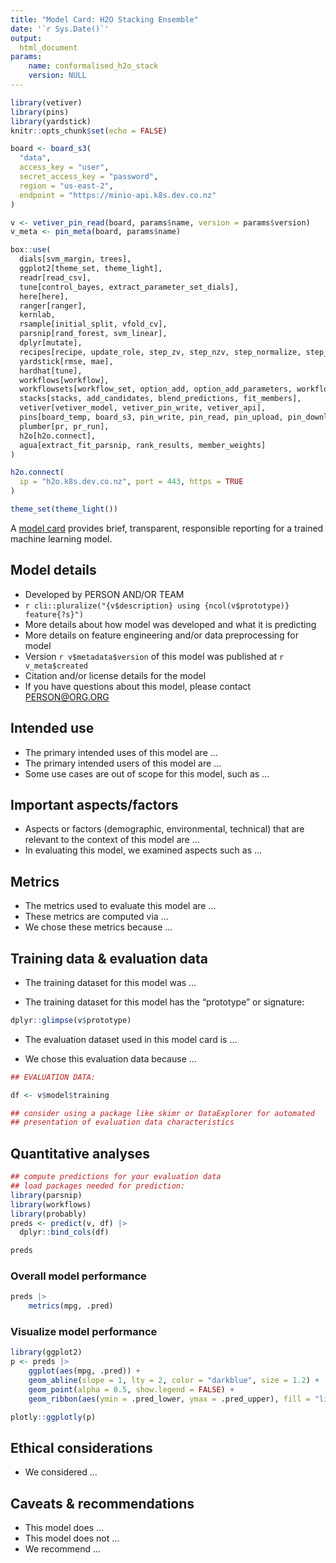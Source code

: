 ```yaml
---
title: "Model Card: H2O Stacking Ensemble"
date: '`r Sys.Date()`'
output: 
  html_document
params:
    name: conformalised_h2o_stack
    version: NULL
---
```


```r
library(vetiver)
library(pins)
library(yardstick)
knitr::opts_chunk$set(echo = FALSE)

board <- board_s3(
  "data", 
  access_key = "user", 
  secret_access_key = "password", 
  region = "us-east-2", 
  endpoint = "https://minio-api.k8s.dev.co.nz"
)

v <- vetiver_pin_read(board, params$name, version = params$version)
v_meta <- pin_meta(board, params$name)

box::use(
  dials[svm_margin, trees],
  ggplot2[theme_set, theme_light],
  readr[read_csv],
  tune[control_bayes, extract_parameter_set_dials],
  here[here],
  ranger[ranger],
  kernlab,
  rsample[initial_split, vfold_cv],
  parsnip[rand_forest, svm_linear],
  dplyr[mutate],
  recipes[recipe, update_role, step_zv, step_nzv, step_normalize, step_impute_knn, update],
  yardstick[rmse, mae],
  hardhat[tune],
  workflows[workflow],
  workflowsets[workflow_set, option_add, option_add_parameters, workflow_map],
  stacks[stacks, add_candidates, blend_predictions, fit_members],
  vetiver[vetiver_model, vetiver_pin_write, vetiver_api],
  pins[board_temp, board_s3, pin_write, pin_read, pin_upload, pin_download],
  plumber[pr, pr_run],
  h2o[h2o.connect],
  agua[extract_fit_parsnip, rank_results, member_weights]
)

h2o.connect(
  ip = "h2o.k8s.dev.co.nz", port = 443, https = TRUE
)

theme_set(theme_light())

```

A [model card](https://doi.org/10.1145/3287560.3287596) provides brief, transparent, responsible reporting for a trained machine learning model.

## Model details

-   Developed by PERSON AND/OR TEAM
-   `r cli::pluralize("{v$description} using {ncol(v$prototype)} feature{?s}")`
-   More details about how model was developed and what it is predicting
-   More details on feature engineering and/or data preprocessing for model
-   Version `r v$metadata$version` of this model was published at `r v_meta$created`
-   Citation and/or license details for the model
-   If you have questions about this model, please contact [PERSON\@ORG.ORG](mailto:PERSON@ORG.ORG){.email}

## Intended use

-   The primary intended uses of this model are ...
-   The primary intended users of this model are ...
-   Some use cases are out of scope for this model, such as ...

## Important aspects/factors

-   Aspects or factors (demographic, environmental, technical) that are relevant to the context of this model are ...
-   In evaluating this model, we examined aspects such as ...

## Metrics

-   The metrics used to evaluate this model are ...
-   These metrics are computed via ...
-   We chose these metrics because ...

## Training data & evaluation data

-   The training dataset for this model was ...

-   The training dataset for this model has the "prototype" or signature:

```r
dplyr::glimpse(v$prototype)
```

-   The evaluation dataset used in this model card is ...

-   We chose this evaluation data because ...

```r
## EVALUATION DATA:

df <- v$model$training

## consider using a package like skimr or DataExplorer for automated 
## presentation of evaluation data characteristics
```

## Quantitative analyses {.tabset}

```r
## compute predictions for your evaluation data
## load packages needed for prediction:
library(parsnip)
library(workflows)
library(probably)
preds <- predict(v, df) |>
  dplyr::bind_cols(df)

preds  
```

### Overall model performance

```r
preds |>
    metrics(mpg, .pred)
```

### Visualize model performance

```r
library(ggplot2)
p <- preds |>
    ggplot(aes(mpg, .pred)) +
    geom_abline(slope = 1, lty = 2, color = "darkblue", size = 1.2) +
    geom_point(alpha = 0.5, show.legend = FALSE) +
    geom_ribbon(aes(ymin = .pred_lower, ymax = .pred_upper), fill = "lightblue", alpha = 0.2)

plotly::ggplotly(p)
```

## Ethical considerations

-   We considered ...

## Caveats & recommendations

-   This model does ...
-   This model does not ...
-   We recommend ...
